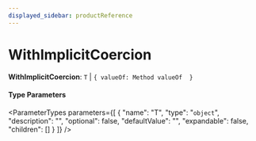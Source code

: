 ```yaml
---
displayed_sidebar: productReference
---
```



# WithImplicitCoercion

 **WithImplicitCoercion**: `T` \| ``{ valueOf: Method valueOf  }``

#### Type Parameters

<ParameterTypes parameters={[
  {
    "name": "T",
    "type": "`object`",
    "description": "",
    "optional": false,
    "defaultValue": "",
    "expandable": false,
    "children": []
  }
]} />
